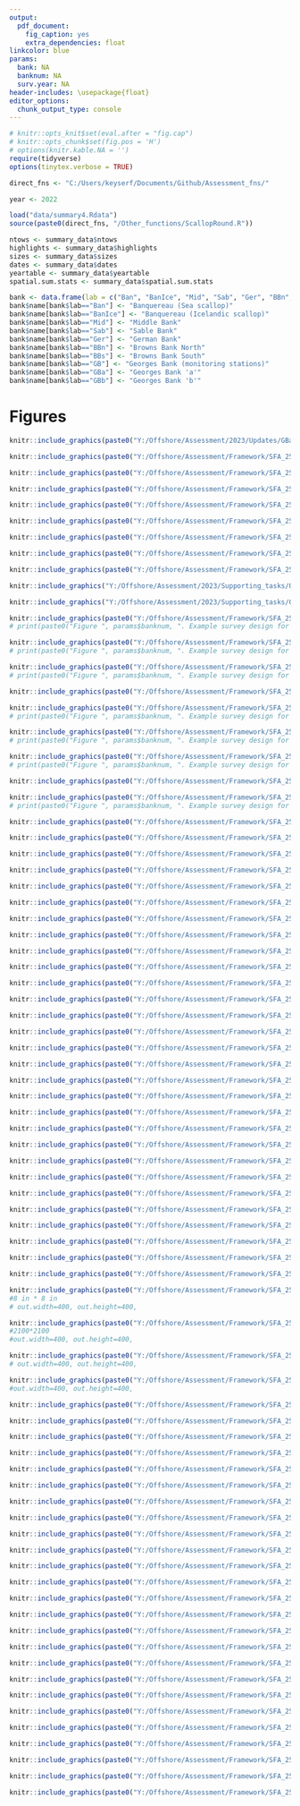 ```yaml
---
output:
  pdf_document:
    fig_caption: yes
    extra_dependencies: float
linkcolor: blue
params:
  bank: NA
  banknum: NA
  surv.year: NA
header-includes: \usepackage{float}
editor_options:
  chunk_output_type: console
---
```


```r
# knitr::opts_knit$set(eval.after = "fig.cap")
# knitr::opts_chunk$set(fig.pos = 'H')
# options(knitr.kable.NA = '')
require(tidyverse)
options(tinytex.verbose = TRUE)

direct_fns <- "C:/Users/keyserf/Documents/Github/Assessment_fns/"

year <- 2022

load("data/summary4.Rdata")
source(paste0(direct_fns, "/Other_functions/ScallopRound.R"))

ntows <- summary_data$ntows
highlights <- summary_data$highlights
sizes <- summary_data$sizes
dates <- summary_data$dates
yeartable <- summary_data$yeartable
spatial.sum.stats <- summary_data$spatial.sum.stats

bank <- data.frame(lab = c("Ban", "BanIce", "Mid", "Sab", "Ger", "BBn", "BBs", "GB", "GBa", "GBb"), name=NA)
bank$name[bank$lab=="Ban"] <- "Banquereau (Sea scallop)"
bank$name[bank$lab=="BanIce"] <- "Banquereau (Icelandic scallop)"
bank$name[bank$lab=="Mid"] <- "Middle Bank"
bank$name[bank$lab=="Sab"] <- "Sable Bank"
bank$name[bank$lab=="Ger"] <- "German Bank"
bank$name[bank$lab=="BBn"] <- "Browns Bank North"
bank$name[bank$lab=="BBs"] <- "Browns Bank South"
bank$name[bank$lab=="GB"] <- "Georges Bank (monitoring stations)"
bank$name[bank$lab=="GBa"] <- "Georges Bank 'a'"
bank$name[bank$lab=="GBb"] <- "Georges Bank 'b'"

```

\clearpage

# Figures {-}

```r
knitr::include_graphics(paste0("Y:/Offshore/Assessment/2023/Updates/GBa/Figures_and_tables/",language, "/Offshore_banks.png"))
```

```r
knitr::include_graphics(paste0("Y:/Offshore/Assessment/Framework/SFA_25_26_2024/DataInputs/Fishery/tac", fr, ".png"))
```

```r
knitr::include_graphics(paste0("Y:/Offshore/Assessment/Framework/SFA_25_26_2024/DataInputs/Fishery/fishery_25", fr, ".png"))
```

```r
knitr::include_graphics(paste0("Y:/Offshore/Assessment/Framework/SFA_25_26_2024/DataInputs/Fishery/footprint_25", fr, ".png"))
```

```r
knitr::include_graphics(paste0("Y:/Offshore/Assessment/Framework/SFA_25_26_2024/DataInputs/Fishery/fishery_26", fr, ".png"))
```

```r
knitr::include_graphics(paste0("Y:/Offshore/Assessment/Framework/SFA_25_26_2024/DataInputs/Fishery/footprint_26", fr, ".png"))
```

```r
knitr::include_graphics(paste0("Y:/Offshore/Assessment/Framework/SFA_25_26_2024/DataInputs/Fishery/fishery_27", fr, ".png"))
```

```r
knitr::include_graphics(paste0("Y:/Offshore/Assessment/Framework/SFA_25_26_2024/DataInputs/Fishery/footprint_27", fr, ".png"))
```

```r
knitr::include_graphics(paste0("Y:/Offshore/Assessment/Framework/SFA_25_26_2024/DataInputs/Port_sampling/medians_long_vert", fr, ".png"))
```

<!-- ```{r mw-monthly, echo=FALSE, message=F, fig.align="center", fig.cap="Anomalies (the difference between the annual median and same-year monthly median) in meat weights (grams) collected from the port sampling program for Browns Bank North (BBn) and Sable Bank (Sab). The horizontal dashed line represents no difference between the annual and monthly medians. The number of samples collected in each month (across all years) are provided under each boxplot."} -->
<!-- knitr::include_graphics(paste0("Y:/Offshore/Assessment/Framework/SFA_25_26_2024/DataInputs/Port_sampling/medians_anom", fr, ".png")) -->
<!-- ``` -->

```r
knitr::include_graphics("Y:/Offshore/Assessment/2023/Supporting_tasks/Olex_transition_linear.png")
```

```r
knitr::include_graphics("Y:/Offshore/Assessment/2023/Supporting_tasks/Olex_transition_boxplot.png")
```




```r
knitr::include_graphics(paste0("Y:/Offshore/Assessment/Framework/SFA_25_26_2024/DataInputs/Survey/", nickname, fr,  "/surveymap_", params$bank[1], ".png"))
# print(paste0("Figure ", params$banknum, ". Example survey design for ", params$bankname))
```

```r
knitr::include_graphics(paste0("Y:/Offshore/Assessment/Framework/SFA_25_26_2024/DataInputs/Survey/", nickname, fr,  "/surveymap_", params$bank[2], ".png"))
# print(paste0("Figure ", params$banknum, ". Example survey design for ", params$bankname))
```

```r
knitr::include_graphics(paste0("Y:/Offshore/Assessment/Framework/SFA_25_26_2024/DataInputs/Survey/", nickname, fr,  "/surveymap_", params$bank[3], ".png"))
# print(paste0("Figure ", params$banknum, ". Example survey design for ", params$bankname))
```

```r
knitr::include_graphics(paste0("Y:/Offshore/Assessment/Framework/SFA_25_26_2024/DataInputs/Survey/", nickname, "/survey_footprint_25", fr, ".png"))

```


```r
knitr::include_graphics(paste0("Y:/Offshore/Assessment/Framework/SFA_25_26_2024/DataInputs/Survey/", nickname, fr,  "/surveymap_", params$bank[6], ".png"))
# print(paste0("Figure ", params$banknum, ". Example survey design for ", params$bankname))
```

```r
knitr::include_graphics(paste0("Y:/Offshore/Assessment/Framework/SFA_25_26_2024/DataInputs/Survey/", nickname, fr,  "/surveymap_", params$bank[5], ".png"))
# print(paste0("Figure ", params$banknum, ". Example survey design for ", params$bankname))
```

```r
knitr::include_graphics(paste0("Y:/Offshore/Assessment/Framework/SFA_25_26_2024/DataInputs/Survey/", nickname, fr,  "/surveymap_", params$bank[4], ".png"))
# print(paste0("Figure ", params$banknum, ". Example survey design for ", params$bankname))
```

```r
knitr::include_graphics(paste0("Y:/Offshore/Assessment/Framework/SFA_25_26_2024/DataInputs/Survey/", nickname, "/survey_footprint_26", fr, ".png"))

```

```r
knitr::include_graphics(paste0("Y:/Offshore/Assessment/Framework/SFA_25_26_2024/DataInputs/Survey/", nickname, fr,  "/surveymap_", params$bank[7], ".png"))
# print(paste0("Figure ", params$banknum, ". Example survey design for ", params$bankname))
```

```r
knitr::include_graphics(paste0("Y:/Offshore/Assessment/Framework/SFA_25_26_2024/DataInputs/Survey/", nickname, "/survey_footprint_27", fr, ".png"))
```

<!-- ```{r mwsh-sab-qq, echo=F, message=F, fig.cap="QQ-plot of meat weight-shell height model predictions (points) for Sable Bank from 1992-2022. The 1:1 line represents the expectation if the data were normally distributed."} -->
<!-- knitr::include_graphics(paste0("Y:/Offshore/Assessment/Framework/SFA_25_26_2024/DataInputs/MWSH/Sab/MWSH_qq",fr, ".png")) -->
<!-- ``` -->

<!-- ```{r mwsh-sab-rd, echo=F, message=F, fig.cap="Residuals of meat weight-shell height model predictions (points) by depth for Sable Bank from 1992-2022. The dashed blue line represents a residual value of 0."} -->
<!-- knitr::include_graphics(paste0("Y:/Offshore/Assessment/Framework/SFA_25_26_2024/DataInputs/MWSH/Sab/MWSH_resid_depth",fr, ".png")) -->
<!-- ``` -->

```r
knitr::include_graphics(paste0("Y:/Offshore/Assessment/Framework/SFA_25_26_2024/DataInputs/MWSH/Sab/MWSH_y1", fr, ".png"))
```

```r
knitr::include_graphics(paste0("Y:/Offshore/Assessment/Framework/SFA_25_26_2024/DataInputs/MWSH/Sab/MWSH_y2", fr, ".png"))
```

```r
knitr::include_graphics(paste0("Y:/Offshore/Assessment/Framework/SFA_25_26_2024/DataInputs/MWSH/Sab/MWSH_y3", fr, ".png"))
```

```r
knitr::include_graphics(paste0("Y:/Offshore/Assessment/Framework/SFA_25_26_2024/DataInputs/MWSH/Sab/MWSH_resid_sh_1", fr, ".png"))
```

```r
knitr::include_graphics(paste0("Y:/Offshore/Assessment/Framework/SFA_25_26_2024/DataInputs/MWSH/Sab/MWSH_resid_sh_2", fr, ".png"))
```

```r
knitr::include_graphics(paste0("Y:/Offshore/Assessment/Framework/SFA_25_26_2024/DataInputs/MWSH/Sab/MWSH_resid_sh_3", fr, ".png"))
```

```r
knitr::include_graphics(paste0("Y:/Offshore/Assessment/Framework/SFA_25_26_2024/DataInputs/MWSH/Sab/MWSH_resid_mw_1", fr, ".png"))
```

```r
knitr::include_graphics(paste0("Y:/Offshore/Assessment/Framework/SFA_25_26_2024/DataInputs/MWSH/Sab/MWSH_resid_mw_2", fr, ".png"))
```

```r
knitr::include_graphics(paste0("Y:/Offshore/Assessment/Framework/SFA_25_26_2024/DataInputs/MWSH/Sab/MWSH_resid_mw_3", fr, ".png"))
```

```r
knitr::include_graphics(paste0("Y:/Offshore/Assessment/Framework/SFA_25_26_2024/DataInputs/MWSH/Sab/MWSH_depth", fr, ".png"))
```

<!-- ```{r mwsh-bbn-qq, echo=F, message=F, fig.cap="QQ-plot of meat weight-shell height model predictions (points) for Browns Bank north from 1992-2022. The 1:1 line represents the expectation if the data were normally distributed."} -->
<!-- knitr::include_graphics(paste0("Y:/Offshore/Assessment/Framework/SFA_25_26_2024/DataInputs/MWSH/BBn/MWSH_qq",fr, ".png")) -->
<!-- ``` -->

<!-- ```{r mwsh-bbn-rd, echo=F, message=F, fig.cap="Residuals of meat weight-shell height model predictions (points) by depth for Browns Bank north from 1992-2022. The dashed blue line represents a residual value of 0."} -->
<!-- knitr::include_graphics(paste0("Y:/Offshore/Assessment/Framework/SFA_25_26_2024/DataInputs/MWSH/BBn/MWSH_resid_depth",fr, ".png")) -->
<!-- ``` -->

```r
knitr::include_graphics(paste0("Y:/Offshore/Assessment/Framework/SFA_25_26_2024/DataInputs/MWSH/BBn/MWSH_y1", fr, ".png"))
```

```r
knitr::include_graphics(paste0("Y:/Offshore/Assessment/Framework/SFA_25_26_2024/DataInputs/MWSH/BBn/MWSH_y2", fr, ".png"))
```

```r
knitr::include_graphics(paste0("Y:/Offshore/Assessment/Framework/SFA_25_26_2024/DataInputs/MWSH/BBn/MWSH_y3", fr, ".png"))
```


```r
knitr::include_graphics(paste0("Y:/Offshore/Assessment/Framework/SFA_25_26_2024/DataInputs/MWSH/BBn/MWSH_resid_sh_1", fr, ".png"))
```

```r
knitr::include_graphics(paste0("Y:/Offshore/Assessment/Framework/SFA_25_26_2024/DataInputs/MWSH/BBn/MWSH_resid_sh_2", fr, ".png"))
```

```r
knitr::include_graphics(paste0("Y:/Offshore/Assessment/Framework/SFA_25_26_2024/DataInputs/MWSH/BBn/MWSH_resid_sh_3", fr, ".png"))
```

```r
knitr::include_graphics(paste0("Y:/Offshore/Assessment/Framework/SFA_25_26_2024/DataInputs/MWSH/BBn/MWSH_resid_mw_1", fr, ".png"))
```

```r
knitr::include_graphics(paste0("Y:/Offshore/Assessment/Framework/SFA_25_26_2024/DataInputs/MWSH/BBn/MWSH_resid_mw_2", fr, ".png"))
```

```r
knitr::include_graphics(paste0("Y:/Offshore/Assessment/Framework/SFA_25_26_2024/DataInputs/MWSH/BBn/MWSH_resid_mw_3", fr, ".png"))
```

```r
knitr::include_graphics(paste0("Y:/Offshore/Assessment/Framework/SFA_25_26_2024/DataInputs/MWSH/BBn/MWSH_depth", fr, ".png"))
```

```r
knitr::include_graphics(paste0("Y:/Offshore/Assessment/Framework/SFA_25_26_2024/DataInputs/MWSH/MWSH_y3_Ban", fr, ".png"))
```

```r
knitr::include_graphics(paste0("Y:/Offshore/Assessment/Framework/SFA_25_26_2024/DataInputs/MWSH/MWSH_y3_Mid", fr, ".png"))
```

```r
knitr::include_graphics(paste0("Y:/Offshore/Assessment/Framework/SFA_25_26_2024/DataInputs/MWSH/MWSH_y3_BBs", fr, ".png"))
```

```r
knitr::include_graphics(paste0("Y:/Offshore/Assessment/Framework/SFA_25_26_2024/DataInputs/MWSH/MWSH_y3_Ger", fr, ".png"))
```

```r
knitr::include_graphics(paste0("Y:/Offshore/Assessment/Framework/SFA_25_26_2024/DataInputs/MWSH/MWSH_y3_GBb", fr, ".png"))
```

```r
knitr::include_graphics(paste0("Y:/Offshore/Assessment/Framework/SFA_25_26_2024/DataInputs/Survey/", nickname,"/cfts_25.png"))
```

```r
knitr::include_graphics(paste0("Y:/Offshore/Assessment/Framework/SFA_25_26_2024/DataInputs/Survey/", nickname,"/cfts_26.png"))
```

```r
knitr::include_graphics(paste0("Y:/Offshore/Assessment/Framework/SFA_25_26_2024/DataInputs/Survey/", nickname,"/cfts_27.png"))
```


```r
knitr::include_graphics(paste0("Y:/Offshore/Assessment/Framework/SFA_25_26_2024/DataInputs/Ageing/Sab/fit_vb", fr, ".png"))
#8 in * 8 in
# out.width=400, out.height=400,
```

```r
knitr::include_graphics(paste0("Y:/Offshore/Assessment/Framework/SFA_25_26_2024/DataInputs/Ageing/Sab/resid_vb", fr, ".png"))
#2100*2100
#out.width=400, out.height=400,
```

```r
knitr::include_graphics(paste0("Y:/Offshore/Assessment/Framework/SFA_25_26_2024/DataInputs/Ageing/BBn/fit_vb", fr, ".png"))
# out.width=400, out.height=400,
```

```r
knitr::include_graphics(paste0("Y:/Offshore/Assessment/Framework/SFA_25_26_2024/DataInputs/Ageing/BBn/resid_vb", fr, ".png"))
#out.width=400, out.height=400,
```


```r
knitr::include_graphics(paste0("Y:/Offshore/Assessment/Framework/SFA_25_26_2024/DataInputs/Port_sampling/Sab/shf_ps", fr, "_new.png"))
```

```r
knitr::include_graphics(paste0("Y:/Offshore/Assessment/Framework/SFA_25_26_2024/DataInputs/Port_sampling/Sab/proportion_boxplot", fr, "_new.png"))
```

```r
knitr::include_graphics(paste0("Y:/Offshore/Assessment/Framework/SFA_25_26_2024/DataInputs/Port_sampling/Sab/proportion_boxplot_ss", fr, "_new.png"))
```


```r
knitr::include_graphics(paste0("Y:/Offshore/Assessment/Framework/SFA_25_26_2024/DataInputs/Port_sampling/Sab/shf_selectivity", fr, ".png"))
```

```r
knitr::include_graphics(paste0("Y:/Offshore/Assessment/Framework/SFA_25_26_2024/DataInputs/Port_sampling/BBn/shf_ps", fr, "_new.png"))
```

```r
knitr::include_graphics(paste0("Y:/Offshore/Assessment/Framework/SFA_25_26_2024/DataInputs/Port_sampling/BBn/proportion_boxplot", fr, "_new.png"))
```

```r
knitr::include_graphics(paste0("Y:/Offshore/Assessment/Framework/SFA_25_26_2024/DataInputs/Port_sampling/BBn/proportion_boxplot_ss", fr, "_new.png"))
```


```r
knitr::include_graphics(paste0("Y:/Offshore/Assessment/Framework/SFA_25_26_2024/DataInputs/Port_sampling/BBn/shf_selectivity", fr, ".png"))
```

```r
knitr::include_graphics(paste0("Y:/Offshore/Assessment/Framework/SFA_25_26_2024/DataInputs/Survey/", nickname, "/timeseries_25_compare", fr, MWSH, ".png"))
```

```r
knitr::include_graphics(paste0("Y:/Offshore/Assessment/Framework/SFA_25_26_2024/DataInputs/Survey/", nickname, "/timeseries_26_compare", fr, MWSH, ".png"))
```


```r
knitr::include_graphics(paste0("Y:/Offshore/Assessment/Framework/SFA_25_26_2024/DataInputs/Survey/", nickname, "/timeseries_25.png"))
```

```r
knitr::include_graphics(paste0("Y:/Offshore/Assessment/Framework/SFA_25_26_2024/DataInputs/Survey/", nickname, "/timeseries_26.png"))
```

```r
knitr::include_graphics(paste0("Y:/Offshore/Assessment/Framework/SFA_25_26_2024/DataInputs/Survey/", nickname, "/timeseries_27.png"))
```

```r
knitr::include_graphics(paste0("Y:/Offshore/Assessment/Framework/SFA_25_26_2024/DataInputs/Survey/", nickname, "/shf_survey_Ban.png"))
```

<!-- # ```{r shf-ban-75, echo=FALSE, message=F, fig.align="center", fig.cap="Shell height frequency (number per tow) of scallops from 75-200mm collected during DFO surveys on Banquereau Bank. Black vertical lines indicate the minimum sizes of recruit and fully-recruited scallops."} -->
<!-- # knitr::include_graphics(paste0("Y:/Offshore/Assessment/Framework/SFA_25_26_2024/DataInputs/Survey/", nickname, "/shf_survey_75plus_Ban.png")) -->
<!-- # ``` -->

```r
knitr::include_graphics(paste0("Y:/Offshore/Assessment/Framework/SFA_25_26_2024/DataInputs/Survey/", nickname, "/shf_survey_Mid.png"))
```

<!-- ```{r shf-mid-75, echo=FALSE, message=F, fig.align="center", fig.cap="Shell height frequency (number per tow) of scallops from 75-200mm collected during DFO surveys on Middle Bank. Black vertical lines indicate the minimum sizes of recruit and fully-recruited scallops."} -->
<!-- knitr::include_graphics(paste0("Y:/Offshore/Assessment/Framework/SFA_25_26_2024/DataInputs/Survey/", nickname,"/shf_survey_75plus_Mid.png")) -->
<!-- ``` -->

```r
knitr::include_graphics(paste0("Y:/Offshore/Assessment/Framework/SFA_25_26_2024/DataInputs/Survey/", nickname, "/shf_survey_Sab.png"))
```

```r
knitr::include_graphics(paste0("Y:/Offshore/Assessment/Framework/SFA_25_26_2024/DataInputs/Survey/", nickname, "/shf_survey_BBn.png"))
```

```r
knitr::include_graphics(paste0("Y:/Offshore/Assessment/Framework/SFA_25_26_2024/DataInputs/Survey/", nickname, "/shf_survey_BBs.png"))
```

```r
knitr::include_graphics(paste0("Y:/Offshore/Assessment/Framework/SFA_25_26_2024/DataInputs/Survey/", nickname,"/shf_survey_Ger.png"))
```

```r
knitr::include_graphics(paste0("Y:/Offshore/Assessment/Framework/SFA_25_26_2024/DataInputs/Survey/", nickname,"/shf_survey_GBb.png"))
```

```r
knitr::include_graphics(paste0("Y:/Offshore/Assessment/Framework/SFA_25_26_2024/DataInputs/Survey/", nickname,"/growth_BBn.png"))
```

```r
knitr::include_graphics(paste0("Y:/Offshore/Assessment/Framework/SFA_25_26_2024/DataInputs/Survey/", nickname,"/clap_prop_25.png"))
```

```r
knitr::include_graphics(paste0("Y:/Offshore/Assessment/Framework/SFA_25_26_2024/DataInputs/Survey/", nickname,"/clap_prop_26.png"))
```

```r
knitr::include_graphics(paste0("Y:/Offshore/Assessment/Framework/SFA_25_26_2024/DataInputs/Survey/", nickname,"/clap_prop_27.png"))
```

```r
knitr::include_graphics(paste0("Y:/Offshore/Assessment/Framework/SFA_25_26_2024/DataInputs/Fishery/relF_", nickname, fr, ".png"))
```

<!-- ```{r exp, echo=FALSE, message=F, fig.align="center", fig.cap="Estimates of exploitation rate (instantaneous fishing mortality) for Browns Bank north, calculated using survey biomass estimates and survey catchability of 0.35 (relative), and using the delay-difference model (modelled, Hubley et al. 2014)."} -->
<!-- knitr::include_graphics(paste0("Y:/Offshore/Assessment/Framework/SFA_25_26_2024/DataInputs/exploit_BBn_", nickname, fr, ".png")) -->
<!-- ``` -->

